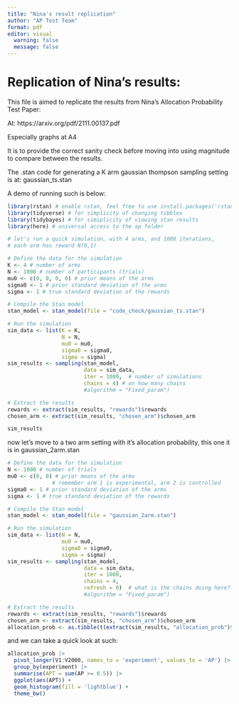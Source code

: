```yaml
---
title: "Nina's result replication"
author: "AP Test Team"
format: pdf
editor: visual
  warning: false
  message: false
---
```


# Replication of Nina's results:

This file is aimed to replicate the results from Nina's Allocation Probability Test Paper:

At: https://arxiv.org/pdf/2111.00137.pdf

Especially graphs at A4

It is to provide the correct sanity check before moving into using magnitude to compare between the results.

The .stan code for generating a K arm gaussian thompson sampling setting is at: gaussian_ts.stan

A demo of running such is below:

```r
library(rstan) # enable rstan, feel free to use install.packages('rstan')
library(tidyverse) # for simplicity of changing tibbles
library(tidybayes) # for simiplicity of viewing stan results
library(here) # universal access to the ap folder
```

```r
# let's run a quick simulation, with 4 arms, and 1000 iterations, 
# each arm has reward N(0,1)

# Define the data for the simulation
K <- 4 # number of arms
N <- 1000 # number of participants (trials)
mu0 <- c(0, 0, 0, 0) # prior means of the arms
sigma0 <- 1 # prior standard deviation of the arms
sigma <- 1 # true standard deviation of the rewards

# Compile the Stan model
stan_model <- stan_model(file = "code_check/gaussian_ts.stan")

# Run the simulation
sim_data <- list(K = K,
                 N = N,
                 mu0 = mu0, 
                 sigma0 = sigma0, 
                 sigma = sigma)
sim_results <- sampling(stan_model, 
                        data = sim_data, 
                        iter = 1000,  # number of simulations
                        chains = 4) # on how many chains
                        #algorithm = "Fixed_param")

# Extract the results
rewards <- extract(sim_results, "rewards")$rewards
chosen_arm <- extract(sim_results, "chosen_arm")$chosen_arm

sim_results

```

now let's move to a two arm setting with it's allocation probability, this one it is in gaussian_2arm.stan

```r

# Define the data for the simulation
N <- 1000 # number of trials
mu0 <- c(0, 0) # prior means of the arms
              # remember arm 1 is experimental, arm 2 is controlled
sigma0 <- 1 # prior standard deviation of the arms
sigma <- 1 # true standard deviation of the rewards

# Compile the Stan model
stan_model <- stan_model(file = "gaussian_2arm.stan")

# Run the simulation
sim_data <- list(N = N, 
                 mu0 = mu0, 
                 sigma0 = sigma0, 
                 sigma = sigma)
sim_results <- sampling(stan_model, 
                        data = sim_data, 
                        iter = 1000, 
                        chains = 4,
                        refresh = 0)  # what is the chains doing here???hmmm the dim doesn't match lol
                        #algorithm = "Fixed_param")

# Extract the results
rewards <- extract(sim_results, "rewards")$rewards
chosen_arm <- extract(sim_results, "chosen_arm")$chosen_arm
allocation_prob <- as.tibble(t(extract(sim_results, "allocation_prob")$allocation_prob))

```

and we can take a quick look at such:

```r
allocation_prob |>
  pivot_longer(V1:V2000, names_to = 'experiment', values_to = 'AP') |>
  group_by(experiment) |>
  summarise(APT = sum(AP >= 0.5)) |>
  ggplot(aes(APT)) +
  geom_histogram(fill = 'lightblue') +
  theme_bw()
```
